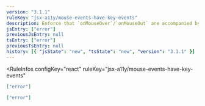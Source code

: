 ```yaml
---
version: "3.1.1"
ruleKey: "jsx-a11y/mouse-events-have-key-events"
description: Enforce that `onMouseOver`/`onMouseOut` are accompanied by `onFocus`/`onBlur` for keyboard-only users
jsEntry: ["error"]
previousJsEntry: null
tsEntry: ["error"]
previousTsEntry: null
history: [{ "jsState": "new", "tsState": "new", "version": "3.1.1" }]
---
```


<RuleInfos 
  configKey="react" 
  ruleKey="jsx-a11y/mouse-events-have-key-events" 
>

```json
["error"]
```

```json
["error"]
```

</RuleInfos>

